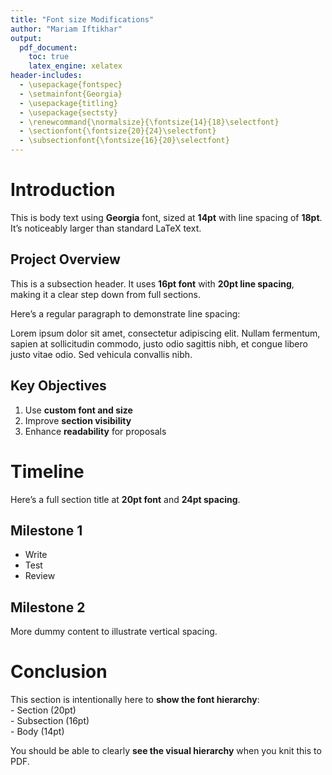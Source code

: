 ---
title: "Font size Modifications"
author: "Mariam Iftikhar"
output:
  pdf_document:
    toc: true
    latex_engine: xelatex
header-includes:
  - \usepackage{fontspec}
  - \setmainfont{Georgia}
  - \usepackage{titling}
  - \usepackage{sectsty}
  - \renewcommand{\normalsize}{\fontsize{14}{18}\selectfont}
  - \sectionfont{\fontsize{20}{24}\selectfont}
  - \subsectionfont{\fontsize{16}{20}\selectfont}
---


# Introduction

This is body text using **Georgia** font, sized at **14pt** with line spacing of **18pt**. It's noticeably larger than standard LaTeX text.

## Project Overview

This is a subsection header. It uses **16pt font** with **20pt line spacing**, making it a clear step down from full sections.

Here’s a regular paragraph to demonstrate line spacing:

Lorem ipsum dolor sit amet, consectetur adipiscing elit. Nullam fermentum, sapien at sollicitudin commodo, justo odio sagittis nibh, et congue libero justo vitae odio. Sed vehicula convallis nibh.

## Key Objectives

1. Use **custom font and size**
2. Improve **section visibility**
3. Enhance **readability** for proposals

# Timeline

Here's a full section title at **20pt font** and **24pt spacing**.

## Milestone 1

- Write
- Test
- Review

## Milestone 2

More dummy content to illustrate vertical spacing.

# Conclusion

This section is intentionally here to **show the font hierarchy**:  
- Section (20pt)  
- Subsection (16pt)  
- Body (14pt)  

You should be able to clearly **see the visual hierarchy** when you knit this to PDF.

